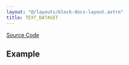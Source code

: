 ```yaml
---
layout: "@/layouts/block-docs-layout.astro"
title: TEXT_DATASET
---
```



<PythonDocsDisplay docstring={docstring} />

[Source Code](https://github.com/flojoy-ai/blocks/blob/main/blocks/GENERATORS/SAMPLE_DATASETS/TEXT_DATASET/TEXT_DATASET.py)

## Example
